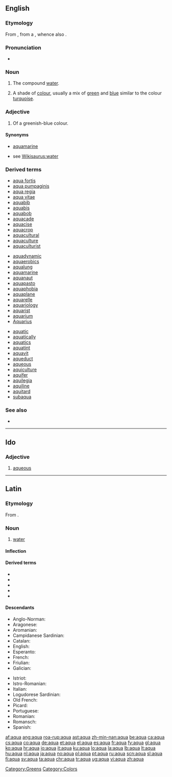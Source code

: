 {{also|aqua-}}
==English==

===Etymology===
From {{etyl|la}} {{term|aqua|lang=la}}, from a {{proto|Indo-European|akʷā-}}, whence also {{etyl|ang|-}} {{term|æ|ǽ|river|lang=ang}}.
===Pronunciation===
* {{a|US}} {{IPA|/ˈakwə/}}

{{rfp|UK}}
===Noun===
{{en-noun|s|pl2=aquae|-}}

# {{inorganic compound}} The compound [[water]].
# A shade of [[colour]], usually a mix of [[green]] and [[blue]] similar to the colour [[turquoise]].
#: {{colour panel|aqua|00FFFF}}

===Adjective===
{{en-adj}}

# Of a greenish-blue colour.

====Synonyms====
* {{sense|colour}} [[aquamarine]]
* {{sense|water}} see [[Wikisaurus:water]]

===Derived terms===
{{top3}}
* [[aqua fortis]]
* [[aqua pumpaginis]]
* [[aqua regia]]
* [[aqua vitae]]
* [[aquabib]]
* [[aquabis]]
* [[aquabob]]
* [[aquacade]]
* [[aquacise]]
* [[aquacrop]]
* [[aquacultural]]
* [[aquaculture]]
* [[aquaculturist]]
{{mid3}}
* [[aquadynamic]]
* [[aquaerobics]]
* [[aqualung]]
* [[aquamarine]]
* [[aquanaut]]
* [[aquapasto]]
* [[aquaphobia]]
* [[aquaplane]]
* [[aquarelle]]
* [[aquariology]]
* [[aquarist]]
* [[aquarium]]
* [[Aquarius]]
{{mid3}}
* [[aquatic]]
* [[aquatically]]
* [[aquatics]]
* [[aquatint]]
* [[aquavit]]
* [[aqueduct]]
* [[aqueous]]
* [[aquiculture]]
* [[aquifer]]
* [[aquilegia]]
* [[aquiline]]
* [[aquitard]]
* [[subaqua]]
{{bottom}}

===See also===
* {{list|en|blues}}

[[Category:Greens]]
[[Category:Colors]]
----

==Ido==

===Adjective===
{{io-adj}}

# [[aqueous]]

----

==Latin==

===Etymology===
From {{proto|Indo-European|akʷā-|lang=la}}.

===Noun===
{{la-noun|aqua|aquae|aquae|f|first}}

# [[water]]

====Inflection====
{{la-decl-1st|aqu}}

====Derived terms====
* {{l|la|aquaeductus}}
* {{l|la|aqualis}}
* {{l|la|aquarius}}
* {{l|la|aquaticus}}
* {{l|la|aquor}}

====Descendants====
{{rel-top|terms descended from "aqua"}}
* Anglo-Norman: {{l|xno|ewe}}
* Aragonese: {{l|an|augua}}
* Aromanian: {{l|rup|apã}}
* Campidanese Sardinian: {{l|sro|àcua}}
* Catalan: {{l|ca|aigua}}
* English: {{l|en|aqua}}
* Esperanto: {{l|eo|akvo}}
* French: {{l|fr|eau}}
* Friulian: {{l|fur|aghe}}
* Galician: {{l|gl|auga}}
{{rel-mid}}
* Istriot: {{l|ist|aqua}}
* Istro-Romanian: {{l|ruo|åpe}}
* Italian: {{l|it|acqua}}
* Logudorese Sardinian: {{l|src|abba}}
* Old French: {{l|fro|iaue}}
* Picard: {{l|pcd|iau}}
* Portuguese: {{l|pt|água}}
* Romanian: {{l|ro|apă}}
* Romansch: {{l|rm|aua}}
* Spanish: {{l|es|agua}}
{{rel-bottom}}

[[af:aqua]]
[[ang:aqua]]
[[roa-rup:aqua]]
[[ast:aqua]]
[[zh-min-nan:aqua]]
[[be:aqua]]
[[ca:aqua]]
[[cs:aqua]]
[[co:aqua]]
[[de:aqua]]
[[et:aqua]]
[[el:aqua]]
[[es:aqua]]
[[fr:aqua]]
[[fy:aqua]]
[[gl:aqua]]
[[ko:aqua]]
[[hr:aqua]]
[[io:aqua]]
[[it:aqua]]
[[ku:aqua]]
[[lo:aqua]]
[[la:aqua]]
[[lb:aqua]]
[[lt:aqua]]
[[hu:aqua]]
[[nl:aqua]]
[[ja:aqua]]
[[no:aqua]]
[[pl:aqua]]
[[pt:aqua]]
[[ru:aqua]]
[[scn:aqua]]
[[sl:aqua]]
[[fi:aqua]]
[[sv:aqua]]
[[ta:aqua]]
[[chr:aqua]]
[[tr:aqua]]
[[ug:aqua]]
[[vi:aqua]]
[[zh:aqua]]